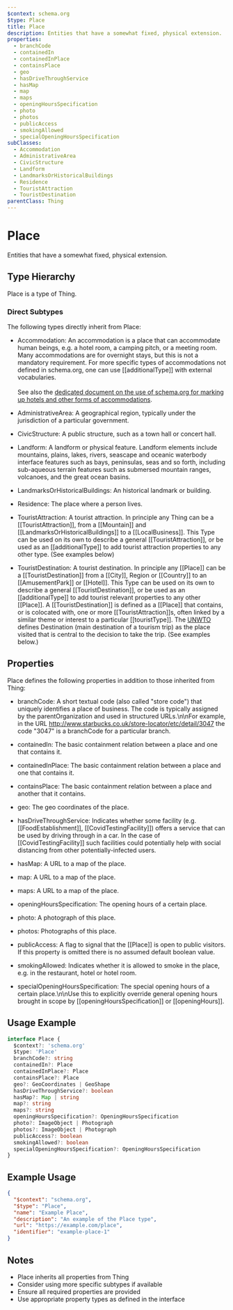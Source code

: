 ```yaml
---
$context: schema.org
$type: Place
title: Place
description: Entities that have a somewhat fixed, physical extension.
properties:
  - branchCode
  - containedIn
  - containedInPlace
  - containsPlace
  - geo
  - hasDriveThroughService
  - hasMap
  - map
  - maps
  - openingHoursSpecification
  - photo
  - photos
  - publicAccess
  - smokingAllowed
  - specialOpeningHoursSpecification
subClasses:
  - Accommodation
  - AdministrativeArea
  - CivicStructure
  - Landform
  - LandmarksOrHistoricalBuildings
  - Residence
  - TouristAttraction
  - TouristDestination
parentClass: Thing
---
```


# Place

Entities that have a somewhat fixed, physical extension.

## Type Hierarchy

Place is a type of Thing.

### Direct Subtypes

The following types directly inherit from Place:

- Accommodation: An accommodation is a place that can accommodate human beings, e.g. a hotel room, a camping pitch, or a meeting room. Many accommodations are for overnight stays, but this is not a mandatory requirement.
For more specific types of accommodations not defined in schema.org, one can use [[additionalType]] with external vocabularies.
<br /><br />
See also the <a href="/docs/hotels.html">dedicated document on the use of schema.org for marking up hotels and other forms of accommodations</a>.

- AdministrativeArea: A geographical region, typically under the jurisdiction of a particular government.
- CivicStructure: A public structure, such as a town hall or concert hall.
- Landform: A landform or physical feature.  Landform elements include mountains, plains, lakes, rivers, seascape and oceanic waterbody interface features such as bays, peninsulas, seas and so forth, including sub-aqueous terrain features such as submersed mountain ranges, volcanoes, and the great ocean basins.
- LandmarksOrHistoricalBuildings: An historical landmark or building.
- Residence: The place where a person lives.
- TouristAttraction: A tourist attraction.  In principle any Thing can be a [[TouristAttraction]], from a [[Mountain]] and [[LandmarksOrHistoricalBuildings]] to a [[LocalBusiness]].  This Type can be used on its own to describe a general [[TouristAttraction]], or be used as an [[additionalType]] to add tourist attraction properties to any other type.  (See examples below)
- TouristDestination: A tourist destination. In principle any [[Place]] can be a [[TouristDestination]] from a [[City]], Region or [[Country]] to an [[AmusementPark]] or [[Hotel]]. This Type can be used on its own to describe a general [[TouristDestination]], or be used as an [[additionalType]] to add tourist relevant properties to any other [[Place]].  A [[TouristDestination]] is defined as a [[Place]] that contains, or is colocated with, one or more [[TouristAttraction]]s, often linked by a similar theme or interest to a particular [[touristType]]. The [UNWTO](http://www2.unwto.org/) defines Destination (main destination of a tourism trip) as the place visited that is central to the decision to take the trip.
  (See examples below.)

## Properties

Place defines the following properties in addition to those inherited from Thing:

- branchCode: A short textual code (also called "store code") that uniquely identifies a place of business. The code is typically assigned by the parentOrganization and used in structured URLs.\n\nFor example, in the URL http://www.starbucks.co.uk/store-locator/etc/detail/3047 the code "3047" is a branchCode for a particular branch.
      
- containedIn: The basic containment relation between a place and one that contains it.
- containedInPlace: The basic containment relation between a place and one that contains it.
- containsPlace: The basic containment relation between a place and another that it contains.
- geo: The geo coordinates of the place.
- hasDriveThroughService: Indicates whether some facility (e.g. [[FoodEstablishment]], [[CovidTestingFacility]]) offers a service that can be used by driving through in a car. In the case of [[CovidTestingFacility]] such facilities could potentially help with social distancing from other potentially-infected users.
- hasMap: A URL to a map of the place.
- map: A URL to a map of the place.
- maps: A URL to a map of the place.
- openingHoursSpecification: The opening hours of a certain place.
- photo: A photograph of this place.
- photos: Photographs of this place.
- publicAccess: A flag to signal that the [[Place]] is open to public visitors.  If this property is omitted there is no assumed default boolean value.
- smokingAllowed: Indicates whether it is allowed to smoke in the place, e.g. in the restaurant, hotel or hotel room.
- specialOpeningHoursSpecification: The special opening hours of a certain place.\n\nUse this to explicitly override general opening hours brought in scope by [[openingHoursSpecification]] or [[openingHours]].
      

## Usage Example

```typescript
interface Place {
  $context?: 'schema.org'
  $type: 'Place'
  branchCode?: string
  containedIn?: Place
  containedInPlace?: Place
  containsPlace?: Place
  geo?: GeoCoordinates | GeoShape
  hasDriveThroughService?: boolean
  hasMap?: Map | string
  map?: string
  maps?: string
  openingHoursSpecification?: OpeningHoursSpecification
  photo?: ImageObject | Photograph
  photos?: ImageObject | Photograph
  publicAccess?: boolean
  smokingAllowed?: boolean
  specialOpeningHoursSpecification?: OpeningHoursSpecification
}
```

## Example Usage

```json
{
  "$context": "schema.org",
  "$type": "Place",
  "name": "Example Place",
  "description": "An example of the Place type",
  "url": "https://example.com/place",
  "identifier": "example-place-1"
}
```

## Notes

- Place inherits all properties from Thing
- Consider using more specific subtypes if available
- Ensure all required properties are provided
- Use appropriate property types as defined in the interface
